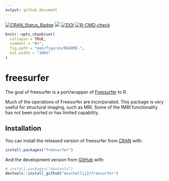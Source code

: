 ```yaml
---
output: github_document
---
```


<!-- badges: start -->
[![CRAN_Status_Badge](https://www.r-pkg.org/badges/version/freesurfer)](https://cran.r-project.org/package=freesurfer)
[![](https://cranlogs.r-pkg.org/badges/grand-total/freesurfer)](https://cran.r-project.org/package=freesurfer)
[![DOI](https://zenodo.org/badge/67370835.svg)](https://zenodo.org/badge/latestdoi/67370835)
[![R-CMD-check](https://github.com/muschellij2/freesurfer/actions/workflows/R-CMD-check.yaml/badge.svg)](https://github.com/muschellij2/freesurfer/actions/workflows/R-CMD-check.yaml)
<!-- badges: end -->


<!-- README.md is generated from README.Rmd. Please edit that file -->

```r
knitr::opts_chunk$set(
  collapse = TRUE,
  comment = "#>",
  fig.path = "man/figures/README-",
  out.width = "100%"
)
```
# freesurfer

The goal of freesurfer is a port/wrapper of [Freesurfer](https://surfer.nmr.mgh.harvard.edu) to R.



Much of the operations of Freesurfer are incorporated.  This package is very useful for structural imaging, such as MRI.  Some of the fMRI functionality has not been ported or has limited capability.

## Installation

You can install the released version of freesurfer from [CRAN](https://CRAN.R-project.org) with:

``` r
install.packages("freesurfer")
```

And the development version from [GitHub](https://github.com/) with:

``` r
# install.packages("devtools")
devtools::install_github("muschellij2/freesurfer")
```


